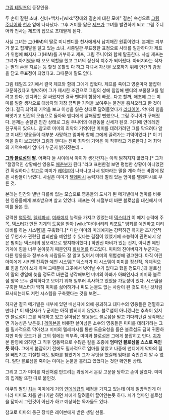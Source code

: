 [[그림 테일즈]]의 등장인물.

두 손이 잘린 소녀. 신비+백치+[wiki:"장애와 결손에 대한 모에" 결손] 속성으로 [[그림 주니어]]와 [[천사]] 앞에 나타났다. 그후 거미를 닮은 [[제프]]가 그녀를 발견하게 되고 그림 주니어와 천사는 제프의 집으로 초대받게 된다.

사실 그녀는 [[그]](HIM)의 딸로 미니맨디를 천사에게서 납치해간 원흉이었다.
본체는 피부가 붉고 집게발을 달고 있는 소녀. 시종일관 무표정한 표정으로 사태를 일관하다가 제프가 위험에 빠지자 그(HIM)를 거부하고 제프, 그림 주니어와 함께 탈출한다.
사실 제프는 그녀가 아기였을 때 보모 역할을 했고 그녀의 정신적 지주가 되어줬다. 아버지라는 작자는 딸의 손을 자르는 등 할짓 못할짓 다 하고 다녀서 자신을 보호하기 위해 인간의 감정을 닫고 무표정이 되었다고. 그때문에 말도 없다.

그림 테일즈 2기에서 결국 제프와 함께 그에게 잡혔다. 제프를 죽이고 영혼마저 붙잡아 고문하겠다고 협박하며 그가 제시한 조건으로 그림의 성에 침입해 맨디의 보물창고를 털려고 한다. 맨디와는 잘 싸웠지만 결국 맨디의 함정에 빠졌...다고 할까, 애초에 그는 미미를 벌줄 생각으로 대상자의 가장 끔찍한 기억을 보여주는 물건을 훔쳐오라고 한 것이었다. 결국 최악의 기억을 보고 이성을 잃은 상태로 달려들었다가 [[리타이어]]. 악마의 힘을 빼앗기고 인간의 모습으로 돌아와 맨디에게 살해당할 뻔했으나, 그림 주니어가 구해줬다. 문제는 손잘린 인간 상태로 그림 주니어의 애완동물 신세가 된것. 거기에 얀데레인 친구까지 있으니.. 참고로 미미의 최악의 기억이란 미미를 데려가려던 그를 막으려다 알고 지내던 영웅들이 대부분 사망하고 엄마와 함께 그에게 끌려가는 기억이었다.[* 이 기억을 같이 보고있던 그림과 맨디는 진짜 최악의 기억은 이 직후라고 거론한다.] 저 최악의 기억속에서 엄마가 누군지 밝혀졌는데...

'''[[그]]와 [[블로섬]]의 딸'''. 어쩌다 둘 사이에서 아이가 생긴건지는 아직 밝혀지지 않았다.[* 그가 "절망적인 상황에선 영웅도 [[매춘부]]가 된다."라고 표현한걸 보면 평범한 상황이 아니었던건 확실하다.] 참고로 미미가 [[레이븐(DC 코믹스)|레이븐]]이 나타나고나서 엄마라는 말을 계속 하는 바람에 많은 사람들이 낚였다. 사실은 미미가 [[텔레파시]] 능력자라 멀리 있는 엄마를 텔레파시로 부른 것.

본래는 인간와 별반 다를바 없는 모습으로 영웅들의 도시가 된 메가빌에서 엄마를 비롯한 영웅들에게 보호받으며 살고 있었다. 제프는 이 시절부터 바쁜 블로섬을 대신해서 미미를 돌본 듯.

강력한 [[염동력]], [[텔레파시]], [[미래예지]] 능력을 가지고 있었는데 [[덱스터]]가 이 예지 능력에 주목, [[덱스터]]가 만든 기계의 도움을 받아 [wiki:"마이너리티 리포트" 범죄를 예언하고 미리 대비를 하는 시스템]을 구축했다.[* 다만 미미의 미래예지는 강력하긴 하지만 초자연적인 무언가가 관련된 범죄만을 예언할 수 있다는 결점이 있었기에 초능력이 관련되지 않은 범죄는 덱스터의 정보력으로 방지해야했다.] 하반신 마비가 있는 건지, 아니면 예언 기계에 힘을 너무 쏟아붓기 때문인지 [[휠체어]]를 타고있다. 미미의 친아버지가 누군지는 다른 영웅들과 정부소속 사람들도 잘 알고 있어서 미미의 위험성에 경고한다. 아직 어린 아이에게 시키엔 잔혹한 예언 시스템[* 덱스터가 이 시스템이 미미를 정신적, 육체적으로 힘을 많이 쓰게 하며 그때문에 그곳에서 벗어날 수가 없다고 했을 정도다.]과 블로섬이 딸의 생일에 늦을 정도로 바쁜걸 생각해보면 미미의 아빠가 아빠인지라 미미와 블로섬 양쪽 모두 결백하다고 보이기 위해 일부러 혹사하고 있었을 가능성이 있다. 시스템을 구축한 덱스터가 딱히 미미를 싫어하거나 피도 눈물도 없는 사람이 된 것도 아닌 것처럼 묘사되는데도 저런 시스템을 구축했다는 것을 보면...

하지만 결국 메가빌은 내부에 있던 배신자에 의해 붕괴하고 대다수의 영웅들은 전멸하고만다.[* 이 배신자가 누군지는 아직 밝혀지지 않았다. 블로섬이 아니겠냐는 추측이 있지만 블로섬이 그를 적대하고 있고 살아남은 영웅들도 블로섬을 믿고 기다리던걸 생각해보면 가능성은 낮은듯.] [[레이븐(DC 코믹스)|레이븐]]을 비롯한 살아남은 소수의 영웅들은 미미를 데려가려는 그를 필사적으로 막아섰고 미미의 텔레파시를 통한 도움요청을 들은 블로섬도 급히 귀환하지만 마왕 모드가 된 그의 힘에는 역부족, 미미와 블로섬은 그에게 붙잡히고 만다. [[치]]가 본 환영에 의하면 그 직후 염동력으로 수많은 칼을 조종에 '''엄마인 블로섬을 스스로 죽인듯 하다.''' 그에게 붙잡히기 전에도 필사적으로 엄마를 찾았고 나중에 맨디에게 악마의 힘을 빼앗기고 기절할 때도 엄마를 찾았기에 그가 무엇을 했길래 엄마를 죽인건지 알 수 없다. 일단 블로섬을 죽이는 미미는 눈물을 흘리고 있었다는 것만 확인된 상태.

그리고 그가 미미를 자신처럼 만드려는 과정에서 온갖 고문을 당하고 손이 잘렸다. 미미의 집게발 또한 따로 붙인것.

아쿠의 딸인 [[치]]는 미미에게 거의 [[얀데레]]급의 애정을 가지고 있는데 이게 일방적인게 아니라 미미도 치를 만나기만 하면 치에게 달려들어 끌어안는듯 하다. 치가 엄마인 블로섬을 닮아서 그런것이 아닌가 하고 예상하는 독자들도 있다.

참고로 이마의 둥근 장식은 레이븐에게 받은 생일 선물.
